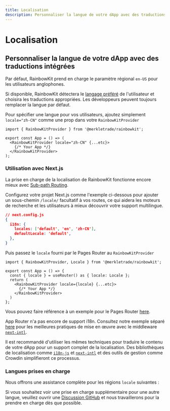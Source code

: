 ```yaml
---
title: Localisation
description: Personnaliser la langue de votre dApp avec des traductions intégrées
---
```


# Localisation

## Personnaliser la langue de votre dApp avec des traductions intégrées

Par défaut, RainbowKit prend en charge le paramètre régional `en-US` pour les utilisateurs anglophones.

Si disponible, RainbowKit détectera le [langage préféré](https://developer.mozilla.org/en-US/docs/Web/API/Navigator/language) de l'utilisateur et choisira les traductions appropriées. Les développeurs peuvent toujours remplacer la langue par défaut.

Pour spécifier une langue pour vos utilisateurs, ajoutez simplement `locale="zh-CN"` comme une prop dans votre `RainbowKitProvider`

```tsx
import { RainbowKitProvider } from '@merkletrade/rainbowkit';

export const App = () => (
  <RainbowKitProvider locale="zh-CN" {...etc}>
    {/* Your App */}
  </RainbowKitProvider>
);
```

### Utilisation avec Next.js

La prise en charge de la localisation de RainbowKit fonctionne encore mieux avec [Sub-path Routing](https://nextjs.org/docs/pages/building-your-application/routing/internationalization#sub-path-routing).

Configurez votre projet Next.js comme l'exemple ci-dessous pour ajouter un sous-chemin `/locale/` facultatif à vos routes, ce qui aidera les moteurs de recherche et les utilisateurs à mieux découvrir votre support multilingue.

```json
// next.config.js
{
  i18n: {
    locales: ['default', 'en', 'zh-CN'],
    defaultLocale: 'default',
  },
}
```

Puis passez le `locale` fourni par le Pages Router au `RainbowKitProvider`

```tsx
import { RainbowKitProvider, Locale } from '@merkletrade/rainbowkit';

export const App = () => {
  const { locale } = useRouter() as { locale: Locale };
  return (
    <RainbowKitProvider locale={locale} {...etc}>
      {/* Your App */}
    </RainbowKitProvider>
  )
};
```

Vous pouvez faire référence à un exemple pour le Pages Router [here](https://github.com/merkletrade/rainbowkit/tree/main/examples/with-next).

App Router n'a pas encore de support i18n. Consultez notre exemple séparé [here](https://github.com/merkletrade/rainbowkit/tree/main/examples/with-next-app-i18n) pour les meilleures pratiques de mise en œuvre avec le middleware [`next-intl`](https://github.com/amannn/next-intl).

Il est recommandé d'utiliser les mêmes techniques pour traduire le contenu de votre dApp pour un support complet de la localisation. Des bibliothèques de localisation comme [`i18n-js`](https://github.com/fnando/i18n) et [`next-intl`](https://github.com/amannn/next-intl) et des outils de gestion comme Crowdin simplifieront ce processus.

### Langues prises en charge

Nous offrons une assistance complète pour les régions `locale` suivantes :

<Table
  header={[
    'Language', 'Region', 'Locale', 'Shortform'
  ]}
  dataTypes={[
    'string', 'string', 'code', 'code'
  ]}
  data={[
    ['English', 'United States 🇺🇸', 'en-US', 'en'],
    ['中文', 'Mainland China 🇨🇳', 'zh-CN', 'zh'],
    ['हिंदी', 'India 🇮🇳', 'hi-IN', 'hi'],
    ['Español', 'Latin America 🌎', 'es-419', 'es'],
    ['Français', 'France 🇫🇷', 'fr-FR', 'fr'],
    ['العربية', 'Middle East 🌍', 'ar-AR', 'ar'],
    ['Português', 'Brazil 🇧🇷', 'pt-BR', 'pt'],
    ['Русский', 'Russia 🇷🇺', 'ru-RU', 'ru'],
    ['Bahasa Indonesia', 'Indonesia 🇮🇩', 'id-ID', 'id'],
    ['日本語', 'Japan 🇯🇵', 'ja-JP', 'ja'],
    ['Türkçe', 'Turkey 🇹🇷', 'tr-TR', 'tr'],
    ['한국어', 'South Korea 🇰🇷', 'ko-KR', 'ko'],
    ['ภาษาไทย', 'Thailand 🇹🇭', 'th-TH', 'th'],
    ['українська', 'Ukraine 🇺🇦', 'uk-UA', 'ua'],
  ]}
/>

Si vous souhaitez voir une prise en charge supplémentaire pour une autre langue, veuillez ouvrir une [Discussion GitHub](https://github.com/merkletrade/rainbowkit/discussions/new?category=ideas) et nous travaillerons pour la prendre en charge dès que possible.
